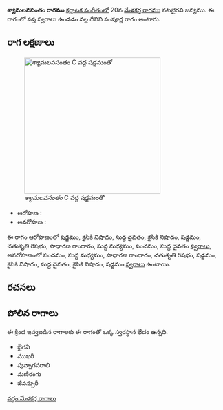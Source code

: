 {{Infobox ragam
	| name          	=  శ్యామలవసంతం
	| synonym	    	= 
	| mela          	= 
	| chakra        	= 
	| janaka        	= 
	| type          	= సంపూర్ణ
	| arohanam      	= {{svaraC|S|N2|D1|N2|S|R2|G2|M1|P|D1}} 
	| avarohanam    	= {{svaraC|P|M1|G2|R2|S|N2|D1|N2|S}}
	| jeeva         	=
	| chhaya        	=
	| nyasa         	=
	| vishesha      	= 
	| equivalent  		= 
}}
{{కర్ణాటక సంగీత రాగాలు}}
''' శ్యామలవసంతం రాగము''' [[కర్ణాటక సంగీతం]]లో 20వ [[మేళకర్త రాగము]] నటభైరవి జన్యము.  ఈ రాగంలో సప్త స్వరాలు ఉండడం వల్ల దీనిని సంపూర్ణ రాగం అంటారు.


==రాగ లక్షణాలు==
[[Image:shyamalavasantam_kb2wiki.png|thumb|right|316px|'' శ్యామలవసంతం'' C వద్ద షడ్జమంతో]]

* ఆరోహణ : {{svaraC|S|N2|D1|N2|S|R2|G2|M1|P|D1}} 
* అవరోహణ : {{svaraC|P|M1|G2|R2|S|N2|D1|N2|S}}

ఈ రాగం ఆరోహణంలో షడ్జమం, కైసికి నిషాదం, సుద్ద దైవతం, కైసికి నిషాదం, షడ్జమం, చతుశృతి రిషభం, సాధారణ  గాంధారం, సుద్ద మధ్యమం, పంచమం, సుద్ద దైవతం [[స్వరాలు]], అవరోహణంలో పంచమం, సుద్ద మధ్యమం, సాధారణ  గాంధారం, చతుశృతి రిషభం, షడ్జమం, కైసికి నిషాదం, సుద్ద దైవతం, కైసికి నిషాదం, షడ్జమం [[స్వరాలు]] ఉంటాయి.

==రచనలు==



==పోలిన రాగాలు==
ఈ క్రింద ఇవ్వబడిన రాగాలకు ఈ రాగంతో ఒక్క స్వరస్థాన భేదం ఉన్నది.
* భైరవి
* ముఖరీ
* పున్నాగవరాలి
* మణిరంగు
*  జీవన్పురీ



[[వర్గం:మేళకర్త రాగాలు]]